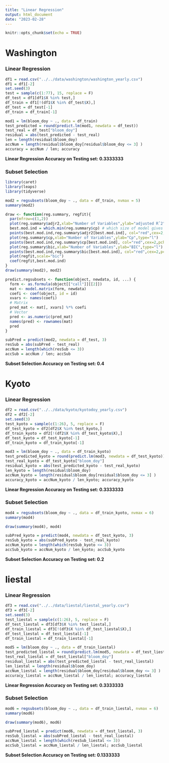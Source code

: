 ```yaml
---
title: "Linear Regression"
output: html_document
date: "2023-02-28"
---
```


```r
knitr::opts_chunk$set(echo = TRUE)
```

# Washington

### Linear Regression
```r
df1 = read.csv("../../data/washington/washington_yearly.csv")
df1 = df1[-2]
set.seed(3)
test = sample(c(1:77), 15, replace = F)
df_test = df1[df1$X %in% test,]
df_train = df1[!(df1$X %in% df_test$X),]
df_test = df_test[-1]
df_train = df_train[-1]
```

```r
mod1 = lm(bloom_doy ~ ., data = df_train)
test_predicted = round(predict.lm(mod1, newdata = df_test))
test_real = df_test["bloom_doy"]
residual = abs(test_predicted - test_real)
len = length(residual$bloom_doy)
accNum = length(residual$bloom_doy[residual$bloom_doy <= 3] )
accuracy = accNum / len; accuracy
```

**Linear Regression Accuracy on Testing set: 0.3333333**

### Subset Selection

```r
library(caret)
library(leaps)
library(tidyverse)

mod2 = regsubsets(bloom_doy ~ ., data = df_train, nvmax = 5)
summary(mod2)

draw <- function(reg.summary, regfit){
  par(mfrow=c(1,2))
  plot(reg.summary$adjr2,xlab="Number of Variables",ylab="adjusted Rˆ2",type="l") 
  best.mod.ind = which.min(reg.summary$cp) # which size of model gives the best Cp?
  points(best.mod.ind,reg.summary$adjr2[best.mod.ind], col="red",cex=2,pch=20)
  plot(reg.summary$cp,xlab="Number of Variables",ylab="Cp",type="l")
  points(best.mod.ind,reg.summary$cp[best.mod.ind], col="red",cex=2,pch=20)
  plot(reg.summary$bic,xlab="Number of Variables",ylab="BIC",type="l")
  points(best.mod.ind,reg.summary$bic[best.mod.ind], col="red",cex=2,pch=20)
  plot(regfit,scale="bic")
  coef(regfit,best.mod.ind)
}
draw(summary(mod2), mod2)
```

```r
predict.regsubsets <- function(object, newdata, id, ...) {
  form <- as.formula(object[["call"]][[2]])
  mat <- model.matrix(form, newdata)
  coefi <- coef(object, id = id)
  xvars <- names(coefi)
  # Matrix
  pred_mat <- mat[, xvars] %*% coefi
  # Vector
  pred <- as.numeric(pred_mat)
  names(pred) <- rownames(mat)
  pred
}

subPred = predict(mod2, newdata = df_test, 3)
resSub = abs(subPred - test_real)
accNum = length(which(resSub <= 3))
accSub = accNum / len; accSub
```
**Subset Selection Accuracy on Testing set: 0.4**

\newpage

# Kyoto

### Linear Regression

```r
df2 = read.csv("../../data/kyoto/kyotodoy_yearly.csv")
df2 = df2[-2]
set.seed(3)
test_kyoto = sample(c(1:26), 5, replace = F)
df_test_kyoto = df2[df2$X %in% test_kyoto,]
df_train_kyoto = df2[!(df2$X %in% df_test_kyoto$X),]
df_test_kyoto = df_test_kyoto[-1]
df_train_kyoto = df_train_kyoto[-1]
```

```r
mod3 = lm(bloom_doy ~ ., data = df_train_kyoto)
test_predicted_kyoto = round(predict.lm(mod3, newdata = df_test_kyoto))
test_real_kyoto = df_test_kyoto["bloom_doy"]
residual_kyoto = abs(test_predicted_kyoto - test_real_kyoto)
len_kyoto = length(residual$bloom_doy)
accNum_kyoto = length(residual$bloom_doy[residual$bloom_doy <= 3] )
accuracy_kyoto = accNum_kyoto / len_kyoto; accuracy_kyoto
```

**Linear Regression Accuracy on Testing set: 0.3333333**

### Subset Selection
```r
mod4 = regsubsets(bloom_doy ~ ., data = df_train_kyoto, nvmax = 6)
summary(mod4)

draw(summary(mod4), mod4)
```

```r
subPred_kyoto = predict(mod4, newdata = df_test_kyoto, 3)
resSub_kyoto = abs(subPred_kyoto - test_real_kyoto)
accNum_kyoto = length(which(resSub_kyoto <= 3))
accSub_kyoto = accNum_kyoto / len_kyoto; accSub_kyoto
```

**Subset Selection Accuracy on Testing set: 0.2**

\newpage

# liestal

### Linear Regression

```r
df3 = read.csv("../../data/liestal/liestal_yearly.csv")
df3 = df3[-2]
set.seed(3)
test_liestal = sample(c(1:26), 5, replace = F)
df_test_liestal = df3[df3$X %in% test_liestal,]
df_train_liestal = df3[!(df3$X %in% df_test_liestal$X),]
df_test_liestal = df_test_liestal[-1]
df_train_liestal = df_train_liestal[-1]
```

```r
mod5 = lm(bloom_doy ~ ., data = df_train_liestal)
test_predicted_liestal = round(predict.lm(mod5, newdata = df_test_liestal))
test_real_liestal = df_test_liestal["bloom_doy"]
residual_liestal = abs(test_predicted_liestal - test_real_liestal)
len_liestal = length(residual$bloom_doy)
accNum_liestal = length(residual$bloom_doy[residual$bloom_doy <= 3] )
accuracy_liestal = accNum_liestal / len_liestal; accuracy_liestal
```

**Linear Regression Accuracy on Testing set: 0.3333333**

### Subset Selection

```r
mod6 = regsubsets(bloom_doy ~ ., data = df_train_liestal, nvmax = 6)
summary(mod6)

draw(summary(mod6), mod6)
```

```r
subPred_liestal = predict(mod6, newdata = df_test_liestal, 3)
resSub_liestal = abs(subPred_liestal - test_real_liestal)
accNum_liestal = length(which(resSub_liestal <= 3))
accSub_liestal = accNum_liestal / len_liestal; accSub_liestal
```

**Subset Selection Accuracy on Testing set: 0.1333333**